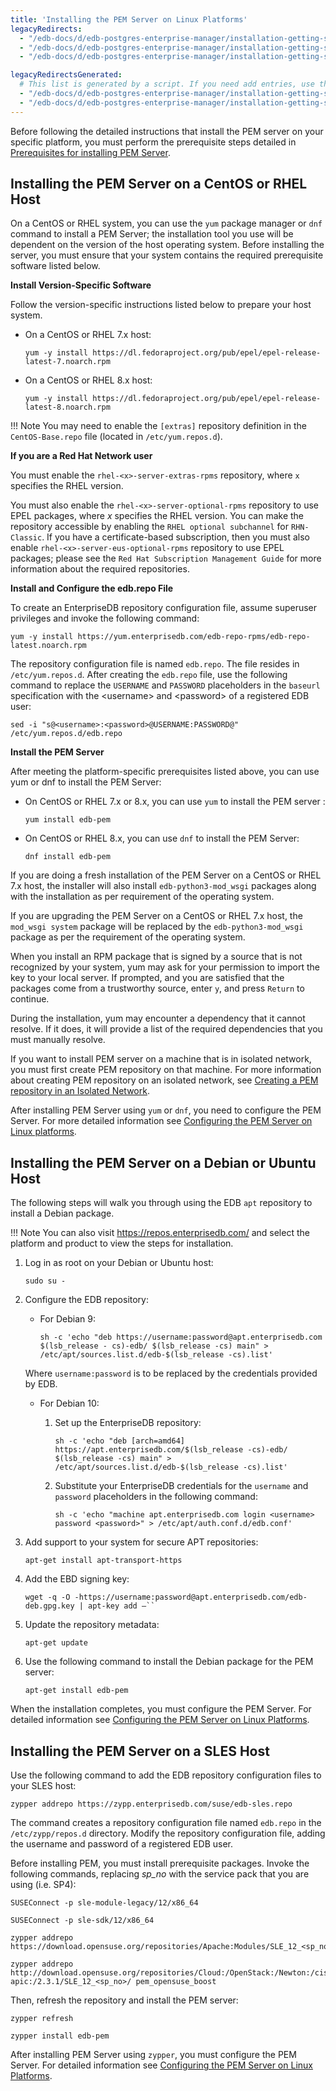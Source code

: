 ```yaml
---
title: 'Installing the PEM Server on Linux Platforms'
legacyRedirects:
  - "/edb-docs/d/edb-postgres-enterprise-manager/installation-getting-started/linux-installation-guide/8.0/installing_pem_server_on_debian_ubuntu.html"
  - "/edb-docs/d/edb-postgres-enterprise-manager/installation-getting-started/linux-installation-guide/8.0/installing_pem_server_on_sles.html"
  - "/edb-docs/d/edb-postgres-enterprise-manager/installation-getting-started/linux-installation-guide/8.0/installing_pem_server_on_centos_rhel.html"

legacyRedirectsGenerated:
  # This list is generated by a script. If you need add entries, use the `legacyRedirects` key.
  - "/edb-docs/d/edb-postgres-enterprise-manager/installation-getting-started/linux-installation-guide/8.0/installing_pem_server_on_linux.html"
  - "/edb-docs/d/edb-postgres-enterprise-manager/installation-getting-started/linux-installation-guide/latest/installing_pem_server_on_linux.html"
---
```


Before following the detailed instructions that install the PEM server on your specific platform, you must perform the prerequisite steps detailed in [Prerequisites for installing PEM Server](01_prerequisites_for_installing_pem_server/#prerequisites_for_installing_pem_server).

## Installing the PEM Server on a CentOS or RHEL Host

On a CentOS or RHEL system, you can use the `yum` package manager or `dnf` command to install a PEM Server; the installation tool you use will be dependent on the version of the host operating system. Before installing the server, you must ensure that your system contains the required prerequisite software listed below.

**Install Version-Specific Software**

Follow the version-specific instructions listed below to prepare your host system.

-   On a CentOS or RHEL 7.x host:

    ```text
    yum -y install https://dl.fedoraproject.org/pub/epel/epel-release-latest-7.noarch.rpm
    ```

-   On a CentOS or RHEL 8.x host:

    ```text
    yum -y install https://dl.fedoraproject.org/pub/epel/epel-release-latest-8.noarch.rpm
    ```

!!! Note
    You may need to enable the `[extras]` repository definition in the `CentOS-Base.repo` file (located in `/etc/yum.repos.d`).

**If you are a Red Hat Network user**

You must enable the `rhel-<x>-server-extras-rpms` repository, where `x` specifies the RHEL version.

You must also enable the `rhel-<x>-server-optional-rpms` repository to use EPEL packages, where *x* specifies the RHEL version. You can make the repository accessible by enabling the `RHEL optional subchannel` for `RHN-Classic`. If you have a certificate-based subscription, then you must also enable `rhel-<x>-server-eus-optional-rpms` repository to use EPEL packages; please see the `Red Hat Subscription Management Guide` for more information about the required repositories.

**Install and Configure the edb.repo File**

To create an EnterpriseDB repository configuration file, assume superuser privileges and invoke the following command:

```text
yum -y install https://yum.enterprisedb.com/edb-repo-rpms/edb-repo-latest.noarch.rpm
```

The repository configuration file is named `edb.repo`. The file resides in `/etc/yum.repos.d`. After creating the `edb.repo` file, use the following command to replace the `USERNAME` and `PASSWORD` placeholders in the `baseurl` specification with the &lt;username> and &lt;password> of a registered EDB user:

```text
sed -i "s@<username>:<password>@USERNAME:PASSWORD@" /etc/yum.repos.d/edb.repo
```

**Install the PEM Server**

After meeting the platform-specific prerequisites listed above, you can use yum or dnf to install the PEM Server:

-   On CentOS or RHEL 7.x or 8.x, you can use `yum` to install the PEM server :

    ```text
    yum install edb-pem
    ```

-   On CentOS or RHEL 8.x, you can use `dnf` to install the PEM Server:

    ```text
    dnf install edb-pem
    ```

If you are doing a fresh installation of the PEM Server on a CentOS or RHEL 7.x host, the installer will also install `edb-python3-mod_wsgi` packages along with the installation as per requirement of the operating system.

If you are upgrading the PEM Server on a CentOS or RHEL 7.x host, the `mod_wsgi system` package will be replaced by the `edb-python3-mod_wsgi` package as per the requirement of the operating system.

When you install an RPM package that is signed by a source that is not recognized by your system, yum may ask for your permission to import the key to your local server. If prompted, and you are satisfied that the packages come from a trustworthy source, enter `y`, and press `Return` to continue.

During the installation, yum may encounter a dependency that it cannot resolve. If it does, it will provide a list of the required dependencies that you must manually resolve.

If you want to install PEM server on a machine that is in isolated network, you must first create PEM repository on that machine. For more information about creating PEM repository on an isolated network, see [Creating a PEM repository in an Isolated Network](04_creating_pem_repository_in_isolated_network/#creating_pem_repository_in_isolated_network).

After installing PEM Server using `yum` or `dnf`, you need to configure the PEM Server. For more detailed information see [Configuring the PEM Server on Linux platforms](05_configuring_the_pem_server_on_linux/#configuring_the_pem_server_on_linux).

## Installing the PEM Server on a Debian or Ubuntu Host

The following steps will walk you through using the EDB `apt` repository to install a Debian package.

!!! Note
    You can also visit <https://repos.enterprisedb.com/> and select the platform and product to view the steps for installation.

1.  Log in as root on your Debian or Ubuntu host:

    ```text
    sudo su -
    ```

2.  Configure the EDB repository:

    -   For Debian 9:

        ```text
        sh -c 'echo "deb https://username:password@apt.enterprisedb.com $(lsb_release - cs)-edb/ $(lsb_release -cs) main" > /etc/apt/sources.list.d/edb-$(lsb_release -cs).list'
        ```

    Where `username:password` is to be replaced by the credentials provided by EDB.

    -   For Debian 10:

        1.  Set up the EnterpriseDB repository:

            ```text
            sh -c 'echo "deb [arch=amd64] https://apt.enterprisedb.com/$(lsb_release -cs)-edb/ $(lsb_release -cs) main" > /etc/apt/sources.list.d/edb-$(lsb_release -cs).list'
            ```

        2.  Substitute your EnterpriseDB credentials for the `username` and `password` placeholders in the following command:

            ```text
            sh -c 'echo "machine apt.enterprisedb.com login <username> password <password>" > /etc/apt/auth.conf.d/edb.conf'
            ```

3.  Add support to your system for secure APT repositories:

    ```text
    apt-get install apt-transport-https
    ```

4.  Add the EBD signing key:

    ```text
    wget -q -O -https://username:password@apt.enterprisedb.com/edb-deb.gpg.key | apt-key add –``
    ```

5.  Update the repository metadata:

    ```text
    apt-get update
    ```

6.  Use the following command to install the Debian package for the PEM server:

    ```text
    apt-get install edb-pem
    ```

When the installation completes, you must configure the PEM Server. For detailed information see [Configuring the PEM Server on Linux Platforms](05_configuring_the_pem_server_on_linux/#configuring_the_pem_server_on_linux).

## Installing the PEM Server on a SLES Host

Use the following command to add the EDB repository configuration files to your SLES host:

```text
zypper addrepo https://zypp.enterprisedb.com/suse/edb-sles.repo
```

The command creates a repository configuration file named `edb.repo` in the `/etc/zypp/repos.d` directory. Modify the repository configuration file, adding the username and password of a registered EDB user.

Before installing PEM, you must install prerequisite packages. Invoke the following commands, replacing *sp_no* with the service pack that you are using (i.e. SP4):

```text
SUSEConnect -p sle-module-legacy/12/x86_64

SUSEConnect -p sle-sdk/12/x86_64

zypper addrepo  https://download.opensuse.org/repositories/Apache:Modules/SLE_12_<sp_no>/Apache:Modules.repo

zypper addrepo http://download.opensuse.org/repositories/Cloud:/OpenStack:/Newton:/cisco-apic:/2.3.1/SLE_12_<sp_no>/ pem_opensuse_boost
```

Then, refresh the repository and install the PEM server:

```text
zypper refresh

zypper install edb-pem
```

After installing PEM Server using `zypper`, you must configure the PEM Server. For detailed information see [Configuring the PEM Server on Linux Platforms](05_configuring_the_pem_server_on_linux/#configuring_the_pem_server_on_linux).
